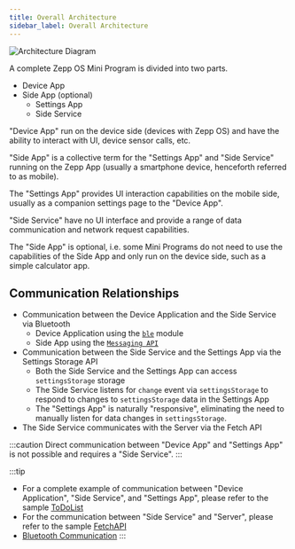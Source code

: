 ```yaml
---
title: Overall Architecture
sidebar_label: Overall Architecture
---
```


![Architecture Diagram](/img/docs/guides/architecture/architecture-en.jpg)

A complete Zepp OS Mini Program is divided into two parts.

- Device App
- Side App (optional)
  - Settings App
  - Side Service

"Device App" run on the device side (devices with Zepp OS) and have the ability to interact with UI, device sensor calls, etc.

"Side App" is a collective term for the "Settings App" and "Side Service" running on the Zepp App (usually a smartphone device, henceforth referred to as mobile).

The "Settings App" provides UI interaction capabilities on the mobile side, usually as a companion settings page to the "Device App".

"Side Service" have no UI interface and provide a range of data communication and network request capabilities.

The "Side App" is optional, i.e. some Mini Programs do not need to use the capabilities of the Side App and only run on the device side, such as a simple calculator app.

## Communication Relationships

- Communication between the Device Application and the Side Service via Bluetooth
  - Device Application using the [`ble`](../../reference/device-app-api/newAPI/ble.mdx) module
  - Side App using the [`Messaging API`](../../reference/side-service-api/messaging.mdx)
- Communication between the Side Service and the Settings App via the Settings Storage API
  - Both the Side Service and the Settings App can access `settingsStorage` storage
  - The Side Service listens for `change` event via `settingsStorage` to respond to changes to `settingsStorage` data in the Settings App
  - The "Settings App" is naturally "responsive", eliminating the need to manually listen for data changes in `settingsStorage`.
- The Side Service communicates with the Server via the Fetch API

:::caution
Direct communication between "Device App" and "Settings App" is not possible and requires a "Side Service".
:::

:::tip

- For a complete example of communication between "Device Application", "Side Service", and "Settings App", please refer to the sample [ToDoList](../../samples/app/toDoList.md)
- For the communication between "Side Service" and "Server", please refer to the sample [FetchAPI](../../samples/app/fetchAPI.md)
- [Bluetooth Communication](../best-practice/bluetooth-communication.mdx)
:::
